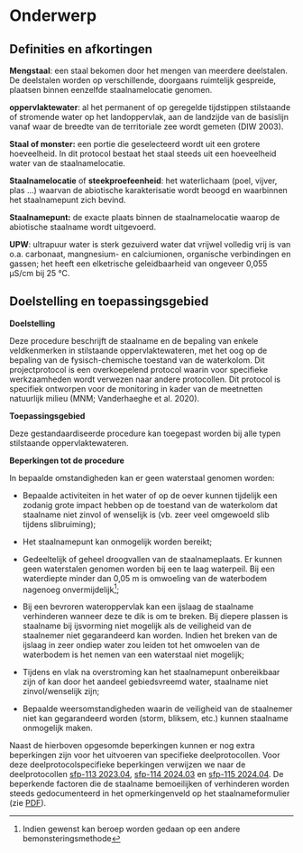 # Onderwerp

## Definities en afkortingen

**Mengstaal**: een staal bekomen door het mengen van meerdere deelstalen.
De deelstalen worden op verschillende, doorgaans ruimtelijk gespreide, plaatsen binnen eenzelfde staalnamelocatie genomen.

**oppervlaktewater**: al het permanent of op geregelde tijdstippen stilstaande of stromende water op het landoppervlak, aan de landzijde van de basislijn vanaf waar de breedte van de territoriale zee wordt gemeten (DIW 2003).

**Staal of monster:** een portie die geselecteerd wordt uit een grotere hoeveelheid.
In dit protocol bestaat het staal steeds uit een hoeveelheid water van de staalnamelocatie.

**Staalnamelocatie** of **steekproefeenheid**: het waterlichaam (poel, vijver, plas ...) waarvan de abiotische karakterisatie wordt beoogd en waarbinnen het staalnamepunt zich bevind.

**Staalnamepunt:** de exacte plaats binnen de staalnamelocatie waarop de abiotische staalname wordt uitgevoerd.

**UPW**: ultrapuur water is sterk gezuiverd water dat vrijwel volledig vrij is van o.a.
carbonaat, mangnesium- en calciumionen, organische verbindingen en gassen; het heeft een elketrische geleidbaarheid van ongeveer 0,055 µS/cm bij 25 °C.

## Doelstelling en toepassingsgebied

**Doelstelling**

Deze procedure beschrijft de staalname en de bepaling van enkele veldkenmerken in stilstaande oppervlaktewateren, met het oog op de bepaling van de fysisch-chemische toestand van de waterkolom.
Dit projectprotocol is een overkoepelend protocol waarin voor specifieke werkzaamheden wordt verwezen naar andere protocollen.
Dit protocol is specifiek ontworpen voor de monitoring in kader van de meetnetten natuurlijk milieu (MNM; Vanderhaeghe et al. 2020).

**Toepassingsgebied**

Deze gestandaardiseerde procedure kan toegepast worden bij alle typen stilstaande oppervlaktewateren.

**Beperkingen tot de procedure**

In bepaalde omstandigheden kan er geen waterstaal genomen worden:

-   Bepaalde activiteiten in het water of op de oever kunnen tijdelijk een zodanig grote impact hebben op de toestand van de waterkolom dat staalname niet zinvol of wenselijk is (vb. zeer veel omgewoeld slib tijdens slibruiming);

-   Het staalnamepunt kan onmogelijk worden bereikt;

-   Gedeeltelijk of geheel droogvallen van de staalnameplaats.
    Er kunnen geen waterstalen genomen worden bij een te laag waterpeil.
    Bij een waterdiepte minder dan 0,05 m is omwoeling van de waterbodem nagenoeg onvermijdelijk[^02_onderwerp-1];

-   Bij een bevroren wateroppervlak kan een ijslaag de staalname verhinderen wanneer deze te dik is om te breken.
    Bij diepere plassen is staalname bij ijsvorming niet mogelijk als de veiligheid van de staalnemer niet gegarandeerd kan worden.
    Indien het breken van de ijslaag in zeer ondiep water zou leiden tot het omwoelen van de waterbodem is het nemen van een waterstaal niet mogelijk;

-   Tijdens en vlak na overstroming kan het staalnamepunt onbereikbaar zijn of kan door het aandeel gebiedsvreemd water, staalname niet zinvol/wenselijk zijn;

-   Bepaalde weersomstandigheden waarin de veiligheid van de staalnemer niet kan gegarandeerd worden (storm, bliksem, etc.) kunnen staalname onmogelijk maken.

[^02_onderwerp-1]: Indien gewenst kan beroep worden gedaan op een andere bemonsteringsmethode

Naast de hierboven opgesomde beperkingen kunnen er nog extra beperkingen zijn voor het uitvoeren van specifieke deelprotocollen.
Voor deze deelprotocolspecifieke beperkingen verwijzen we naar de deelprotocollen [sfp-113 2023.04](../2023.04/index.html), [sfp-114 2024.03](../2024.03/index.html) en [sfp-115 2024.04](../2024.04/index.html).
De beperkende factoren die de staalname bemoeilijken of verhinderen worden steeds gedocumenteerd in het opmerkingenveld op het staalnameformulier (zie [PDF](./media/Veldformulier_water.pdf)).
